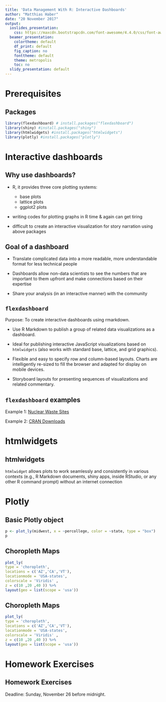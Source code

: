 ```yaml
---
title: 'Data Management With R: Interactive Dashboards'
author: "Matthias Haber"
date: "20 November 2017"
output:
  ioslides_presentation:
    css: https://maxcdn.bootstrapcdn.com/font-awesome/4.4.0/css/font-awesome.min.css
  beamer_presentation:
    colortheme: default
    df_print: default
    fig_caption: no
    fonttheme: default
    theme: metropolis
    toc: no
  slidy_presentation: default
---
```


# Prerequisites

## Packages

```r
library(flexdashboard) # install.packages("flexdashboard")
library(shiny) #install.packages("shiny")
library(htmlwidgets) #install.packages("htmlwidgets")
library(plotly) #install.packages("plotly")
```

# Interactive dashboards

## Why use dashboards?

- R, it provides three core plotting systems:

    + base plots
    + lattice plots
    + ggplot2 plots

- writing codes for plotting graphs in R time & again can get tiring
- difficult to create an interactive visualization for story narration using above packages

## Goal of a dashboard

* Translate complicated data into a more readable, more understandable format for less technical people

* Dashboards allow non-data scientists to see the numbers that are important to them upfront and make connections based on their expertise

* Share your analysis (in an interactive manner) with the community

## `flexdashboard`

Purpose: To create interactive dashboards using rmarkdown.

* Use R Markdown to publish a group of related data visualizations as a dashboard.

* Ideal for publishing interactive JavaScript visualizations based on `htmlwidgets` (also works with standard base, lattice, and grid graphics).

* Flexible and easy to specify row and column-based layouts. Charts are intelligently re-sized to fill the browser and adapted for display on mobile devices.

* Storyboard layouts for presenting sequences of visualizations and related commentary.

## `flexdashboard` examples

Example 1: [Nuclear Waste Sites](https://beta.rstudioconnect.com/jjallaire/htmlwidgets-waste-sites/htmlwidgets-waste-sites.html)

Example 2: [CRAN Downloads](https://jjallaire.shinyapps.io/shiny-crandash/)



# htmlwidgets

## htmlwidgets

`htmlwidget` allows plots to work seamlessly and consistently in various contexts (e.g., R Markdown documents, shiny apps, inside RStudio, or any other R command prompt) without an internet connection


# Plotly

## Basic Plotly object

```r
p <- plot_ly(midwest, x = ~percollege, color = ~state, type = "box")
p
```

## Choropleth Maps

```r
plot_ly(
type = 'choropleth',
locations = c('AZ','CA','VT'),
locationmode = 'USA-states',
colorscale = 'Viridis' ,
z = c(10 ,20 ,40 )) %>% 
layout(geo = list(scope = 'usa'))
```

## Choropleth Maps

```r
plot_ly(
type = 'choropleth',
locations = c('AZ','CA','VT'),
locationmode = 'USA-states',
colorscale = 'Viridis' ,
z = c(10 ,20 ,40 )) %>% 
layout(geo = list(scope = 'usa'))
```

# Homework Exercises

## Homework Exercises



Deadline: Sunday, November 26 before midnight.
